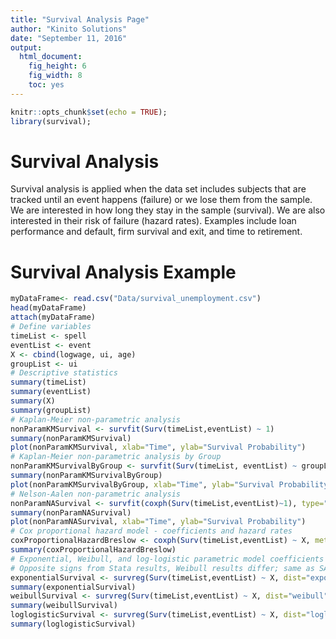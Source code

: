 ```yaml
---
title: "Survival Analysis Page"
author: "Kinito Solutions"
date: "September 11, 2016"
output: 
  html_document: 
    fig_height: 6
    fig_width: 8
    toc: yes
---
```


```r
knitr::opts_chunk$set(echo = TRUE);
library(survival);
```

# Survival Analysis

Survival analysis is applied when the data set includes subjects that are tracked until an event happens (failure) or we lose them from the sample.  We are interested in how long they stay in the sample (survival).  We are also interested in their risk of failure (hazard rates).  Examples include loan performance and default, firm survival and exit, and time to retirement.

# Survival Analysis Example

```r
myDataFrame<- read.csv("Data/survival_unemployment.csv")
head(myDataFrame)
attach(myDataFrame)
# Define variables 
timeList <- spell
eventList <- event
X <- cbind(logwage, ui, age)
groupList <- ui
# Descriptive statistics
summary(timeList)
summary(eventList)
summary(X)
summary(groupList)
# Kaplan-Meier non-parametric analysis
nonParamKMSurvival <- survfit(Surv(timeList,eventList) ~ 1)
summary(nonParamKMSurvival)
plot(nonParamKMSurvival, xlab="Time", ylab="Survival Probability")
# Kaplan-Meier non-parametric analysis by Group
nonParamKMSurvivalByGroup <- survfit(Surv(timeList, eventList) ~ groupList)
summary(nonParamKMSurvivalByGroup)
plot(nonParamKMSurvivalByGroup, xlab="Time", ylab="Survival Probability")
# Nelson-Aalen non-parametric analysis
nonParamNASurvival <- survfit(coxph(Surv(timeList,eventList)~1), type="aalen")
summary(nonParamNASurvival)
plot(nonParamNASurvival, xlab="Time", ylab="Survival Probability")
# Cox proportional hazard model - coefficients and hazard rates
coxProportionalHazardBreslow <- coxph(Surv(timeList,eventList) ~ X, method="breslow")
summary(coxProportionalHazardBreslow)
# Exponential, Weibull, and log-logistic parametric model coefficients
# Opposite signs from Stata results, Weibull results differ; same as SAS
exponentialSurvival <- survreg(Surv(timeList,eventList) ~ X, dist="exponential")
summary(exponentialSurvival)
weibullSurvival <- survreg(Surv(timeList,eventList) ~ X, dist="weibull")
summary(weibullSurvival)
loglogisticSurvival <- survreg(Surv(timeList,eventList) ~ X, dist="loglogistic")
summary(loglogisticSurvival)
```
